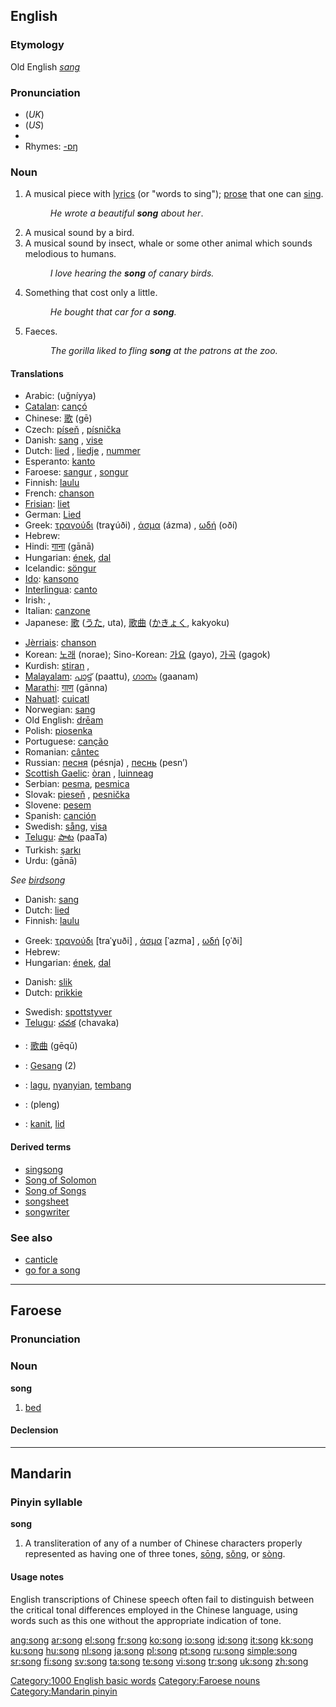 {{see|sōng|sǒng|sòng}}
{{wikipedia|Song}}
==English==

===Etymology===
Old English ''[[sang]]''

===Pronunciation===
* (''UK'') {{IPA|/sɒŋ/}}
* (''US'') {{IPA|/sɑŋ/}}
* {{audio|en-us-song.ogg|Audio (US)}}
* Rhymes: [[Rhymes:English:-ɒŋ|-ɒŋ]]

===Noun===
{{en-noun}}

# A musical piece with [[lyrics]] (or "words to sing"); [[prose]] that one can [[sing]].
#: ''He wrote a beautiful '''song''' about her''.
# A musical sound by a bird.
# A musical sound by insect, whale or some other animal which sounds melodious to humans.
#: ''I love hearing the '''song''' of canary birds.''
# Something that cost only a little.
#: ''He bought that car for a '''song'''.''
# Faeces.{{rfv-sense}}
#: ''The gorilla liked to fling '''song''' at the patrons at the zoo.''

====Translations====

{{trans-top|music with words}}
* Arabic: {{Arab|[[اغنية|أغنية]]}} (uğníyya) {{f}}
* [[Catalan]]: [[cançó]] {{f}}
* Chinese: [[歌]] (gē)
* Czech: [[píseň]] {{f}}, [[písnička]] {{f}}
* Danish: [[sang]] {{c}}, [[vise]] {{c}}
* Dutch: [[lied]] {{n}}, [[liedje]] {{n}}, [[nummer]]
* Esperanto: [[kanto]]
* Faroese: [[sangur]] {{m}}, [[songur]] {{m}}
* Finnish: [[laulu]]
* French: [[chanson]] {{f}}
* [[Frisian]]: [[liet]]
* German: [[Lied]] {{n}}
* Greek: [[τραγούδι]] (traɣúði) {{n}}, [[άσμα]] (ázma) {{n}}, [[ωδή]] (oðí) {{f}}
* Hebrew: {{he-translation|שיר|shír}} {{m}}
* Hindi: [[गाना]] (gānā) {{m}}
* Hungarian: [[ének]], [[dal]]
* Icelandic: [[söngur]] {{m}}
* [[Ido]]: [[kansono]]
* [[Interlingua]]: [[canto]]
* Irish: {{t|ga|amhrán|m}}, {{t|ga|ceol|m}}
* Italian: [[canzone]] {{f}}
* Japanese: [[歌]] ([[うた]], uta), [[歌曲]] ([[かきょく]], kakyoku)
{{trans-mid}}
* [[Jèrriais]]: [[chanson#Jèrriais|chanson]] {{f}}
* Korean: [[노래]] (norae); Sino-Korean: [[가요]] (gayo), [[가곡]] (gagok)
* Kurdish: [[stiran]] {{f}}, {{KUchar|[[گۆرانی]]}}
* [[Malayalam]]: [[പാട്ട്]] (paattu), [[ഗാനം]] (gaanam)
* [[Marathi]]: [[गाण]] (gānna)
* [[Nahuatl]]: [[cuicatl]]
* Norwegian: [[sang]]
* Old English: [[dream#Old English|drēam]]
* Polish: [[piosenka]] {{f}}
* Portuguese: [[canção]] {{f}}
* Romanian: [[cântec]] {{n}}
* Russian: [[песня]] (pésnja) {{f}}, [[песнь]] (pesn’) {{f}}
* [[Scottish Gaelic]]: [[òran]] {{m}}, [[luinneag]] {{f}}
* Serbian: [[pesma]], [[pesmica]]
* Slovak: [[pieseň#Slovak|pieseň]] {{f}}, [[pesnička#Slovak|pesnička]] {{f}}
* Slovene: [[pesem]] {{f}}
* Spanish: [[canción]] {{f}}
* Swedish: [[sång]], [[visa#Swedish|visa]]
* [[Telugu]]: [[పాట]] (paaTa)
* Turkish: [[şarkı]]
* Urdu: {{ur-Arab|[[گانا]]}} (gānā) {{m}}
{{trans-bottom}}

{{trans-top|sound of a bird}}
''See [[birdsong]]''
{{trans-mid}}
{{trans-bottom}}

{{trans-top|sound of another animal}}
* Danish: [[sang]] {{c}}
* Dutch: [[lied]]
* Finnish: [[laulu]]
{{trans-mid}}
* Greek: [[τραγούδι]] [traˈɣuði] {{n}}, [[άσμα]] [ˈazma] {{n}}, [[ωδή]] [o̞ˈði] {{f}}
* Hebrew: {{he-translation|שירה|shirá}} {{f}}
* Hungarian: [[ének]], [[dal]]
{{trans-bottom}}

{{trans-top|inexpensive deal}}
* Danish: [[slik]] {{c}}
* Dutch: [[prikkie]]
{{trans-mid}}
* Swedish: [[spottstyver]]
* [[Telugu]]: [[చవక]] (chavaka)
{{trans-bottom}}

{{checktrans-top}}
* {{ttbc|Chinese}}: [[歌曲]] (gēqǔ)
* {{ttbc|German}}: [[Gesang]] {{m}} (2)
* {{ttbc|Indonesian}}: [[lagu]], [[nyanyi|nyanyian]], [[tembang]]
* {{ttbc|Thai}}: {{Thai|[[เพลง]]}} (pleng)
* {{ttbc|Volapük}}: [[kanit]], [[lid#Volapük|lid]]
{{checktrans-bottom}}

====Derived terms====
* [[singsong]]
* [[Song of Solomon]]
* [[Song of Songs]]
* [[songsheet]]
* [[songwriter]]

===See also===
* [[canticle]]
* [[go for a song]]

[[Category:1000 English basic words]]

----

==Faroese==

===Pronunciation===
{{IPA|[sɔŋg]}}

===Noun===
'''song''' {{f}}

# [[bed]]

====Declension====
{{fo-decl-noun-f11|s|o|ng|ei|e}}

[[Category:Faroese nouns]]

----

==Mandarin==

===Pinyin syllable===
'''song'''

# A transliteration of any of a number of Chinese characters properly represented as having one of three tones, [[sōng]], [[sǒng]], or [[sòng]].

====Usage notes====
English transcriptions of Chinese speech often fail to distinguish between the critical tonal differences employed in the Chinese language, using words such as this one without the appropriate indication of tone.

[[Category:Mandarin pinyin]]

[[ang:song]]
[[ar:song]]
[[el:song]]
[[fr:song]]
[[ko:song]]
[[io:song]]
[[id:song]]
[[it:song]]
[[kk:song]]
[[ku:song]]
[[hu:song]]
[[nl:song]]
[[ja:song]]
[[pl:song]]
[[pt:song]]
[[ru:song]]
[[simple:song]]
[[sr:song]]
[[fi:song]]
[[sv:song]]
[[ta:song]]
[[te:song]]
[[vi:song]]
[[tr:song]]
[[uk:song]]
[[zh:song]]